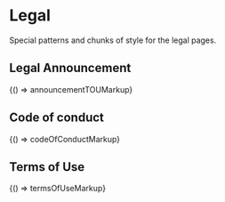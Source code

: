 
<Meta title="Legacy/Areas/Legal" />

# Legal

Special patterns and chunks of style for the legal pages.

## Legal Announcement

<Canvas>
  <Story name="Legal Announcement">{() => announcementTOUMarkup}</Story>
</Canvas>

## Code of conduct

<Canvas>
  <Story name="Code of Conduct">{() => codeOfConductMarkup}</Story>
</Canvas>

## Terms of Use

<Canvas>
  <Story name="Terms of Use">{() => termsOfUseMarkup}</Story>
</Canvas>
